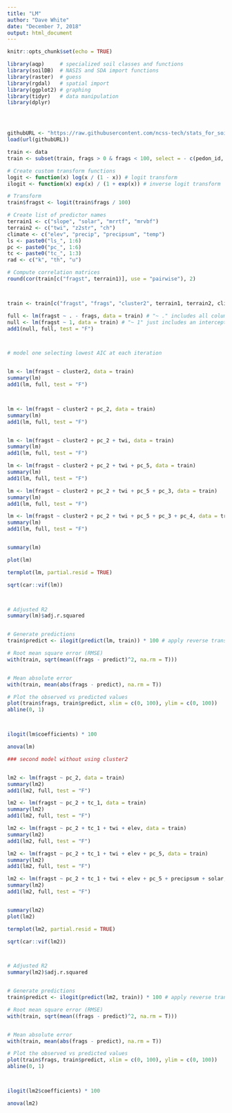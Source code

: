 ```yaml
---
title: "LM"
author: "Dave White"
date: "December 7, 2018"
output: html_document
---
```


```r
knitr::opts_chunk$set(echo = TRUE)
```



```r
library(aqp)     # specialized soil classes and functions
library(soilDB)  # NASIS and SDA import functions
library(raster)  # guess
library(rgdal)   # spatial import
library(ggplot2) # graphing
library(tidyr)   # data manipulation
library(dplyr)  




githubURL <- "https://raw.githubusercontent.com/ncss-tech/stats_for_soil_survey/master/data/ch7_data.Rdata"
load(url(githubURL))

train <- data
train <- subset(train, frags > 0 & frags < 100, select = - c(pedon_id, taxonname, landform.string, x_std, y_std, argillic.horizon, describer2)) # exclude frags greater than 100 and less than 1, and exclude some of the extra columns

# Create custom transform functions
logit <- function(x) log(x / (1 - x)) # logit transform
ilogit <- function(x) exp(x) / (1 + exp(x)) # inverse logit transform

# Transform
train$fragst <- logit(train$frags / 100)

# Create list of predictor names
terrain1 <- c("slope", "solar", "mrrtf", "mrvbf")
terrain2 <- c("twi", "z2str", "ch")
climate <- c("elev", "precip", "precipsum", "temp")
ls <- paste0("ls_", 1:6)
pc <- paste0("pc_", 1:6)
tc <- paste0("tc_", 1:3)
rad <- c("k", "th", "u")

# Compute correlation matrices
round(cor(train[c("fragst", terrain1)], use = "pairwise"), 2)



train <- train[c("fragst", "frags", "cluster2", terrain1, terrain2, climate, pc, tc, rad)]

full <- lm(fragst ~ . - frags, data = train) # "~ ." includes all columns in the data set, "-" removes variables
null <- lm(fragst ~ 1, data = train) # "~ 1" just includes an intercept
add1(null, full, test = "F")



# model one selecting lowest AIC at each iteration


lm <- lm(fragst ~ cluster2, data = train)
summary(lm)
add1(lm, full, test = "F")



lm <- lm(fragst ~ cluster2 + pc_2, data = train)
summary(lm)
add1(lm, full, test = "F")


lm <- lm(fragst ~ cluster2 + pc_2 + twi, data = train)
summary(lm)
add1(lm, full, test = "F")

lm <- lm(fragst ~ cluster2 + pc_2 + twi + pc_5, data = train)
summary(lm)
add1(lm, full, test = "F")

lm <- lm(fragst ~ cluster2 + pc_2 + twi + pc_5 + pc_3, data = train)
summary(lm)
add1(lm, full, test = "F")

lm <- lm(fragst ~ cluster2 + pc_2 + twi + pc_5 + pc_3 + pc_4, data = train)
summary(lm)
add1(lm, full, test = "F")


summary(lm)

plot(lm)

termplot(lm, partial.resid = TRUE)

sqrt(car::vif(lm))



# Adjusted R2
summary(lm)$adj.r.squared


# Generate predictions
train$predict <- ilogit(predict(lm, train)) * 100 # apply reverse transform

# Root mean square error (RMSE)
with(train, sqrt(mean((frags - predict)^2, na.rm = T)))


# Mean absolute error
with(train, mean(abs(frags - predict), na.rm = T))

# Plot the observed vs predicted values
plot(train$frags, train$predict, xlim = c(0, 100), ylim = c(0, 100))
abline(0, 1)



ilogit(lm$coefficients) * 100

anova(lm)

### second model without using cluster2 


lm2 <- lm(fragst ~ pc_2, data = train)
summary(lm2)
add1(lm2, full, test = "F")

lm2 <- lm(fragst ~ pc_2 + tc_1, data = train)
summary(lm2)
add1(lm2, full, test = "F")

lm2 <- lm(fragst ~ pc_2 + tc_1 + twi + elev, data = train)
summary(lm2)
add1(lm2, full, test = "F")

lm2 <- lm(fragst ~ pc_2 + tc_1 + twi + elev + pc_5, data = train)
summary(lm2)
add1(lm2, full, test = "F")

lm2 <- lm(fragst ~ pc_2 + tc_1 + twi + elev + pc_5 + precipsum + solar, data = train)
summary(lm2)
add1(lm2, full, test = "F")


summary(lm2)
plot(lm2)

termplot(lm2, partial.resid = TRUE)

sqrt(car::vif(lm2))



# Adjusted R2
summary(lm2)$adj.r.squared


# Generate predictions
train$predict <- ilogit(predict(lm2, train)) * 100 # apply reverse transform

# Root mean square error (RMSE)
with(train, sqrt(mean((frags - predict)^2, na.rm = T)))


# Mean absolute error
with(train, mean(abs(frags - predict), na.rm = T))

# Plot the observed vs predicted values
plot(train$frags, train$predict, xlim = c(0, 100), ylim = c(0, 100))
abline(0, 1)



ilogit(lm2$coefficients) * 100

anova(lm2)



```

